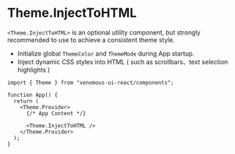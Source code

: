 
<Meta of={Stories} />

# Theme.InjectToHTML

`<Theme.InjectToHTML>` is an optional utility component, but strongly recommended to use to achieve a consistent theme style.

- Initialize global `ThemeColor` and `ThemeMode` during App startup.
- Inject dynamic CSS styles into HTML ( such as scrollbars、text selection highlights )

<Canvas of={Stories.Default} sourceState="none" />

<Controls />

```tsx
import { Theme } from "venomous-ui-react/components";

function App() {
  return (
    <Theme.Provider>
      {/* App Content */}

      <Theme.InjectToHTML />
    </Theme.Provider>
  );
}
```
